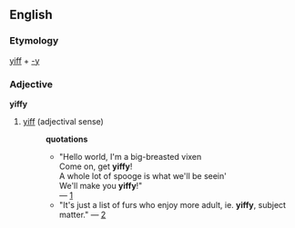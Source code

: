 ==English==
=== Etymology ===
[[yiff]] + [[-y]]
=== Adjective ===
'''yiffy'''
# [[yiff]] (adjectival sense)
#:'''quotations'''
#:*"Hello world, I'm a big-breasted vixen<br>Come on, get '''yiffy'''!<br>A whole lot of spooge is what we'll be seein'<br>We'll make you '''yiffy'''!"<br> &mdash; [http://groups-beta.google.com/group/alt.fan.furry/msg/34b7f78f0b4ec511]
#:*"It's just a list of furs who enjoy more adult, ie. '''yiffy''', subject matter." &mdash; [http://groups-beta.google.com/group/alt.lifestyle.furry/msg/59813bf1293310dd]